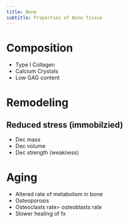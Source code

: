 ```yaml
---
title: Bone
subtitle: Properties of Bone Tissue
---
```








# Composition

- Type I Collagen
- Calcium Crystals
- Low GAG content


# Remodeling

## Reduced stress (immobilzied)

- Dec mass
- Dec volume
- Dec strength (weakness)


# Aging

- Altered rate  of metabolism in bone
- Osteoporosis
- Osteoclasts rate> osteoblasts rate
- Slower healing of fx
